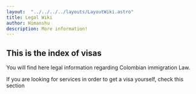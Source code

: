 ```yaml
---
layout:  "../../../../layouts/LayoutWiki.astro"
title: Legal Wiki
author: Himanshu
description: More information!
---
```

## This is the index of visas
You will find here legal information regarding Colombian immigration Law.

If you are looking for services in order to get a visa yourself, check this section